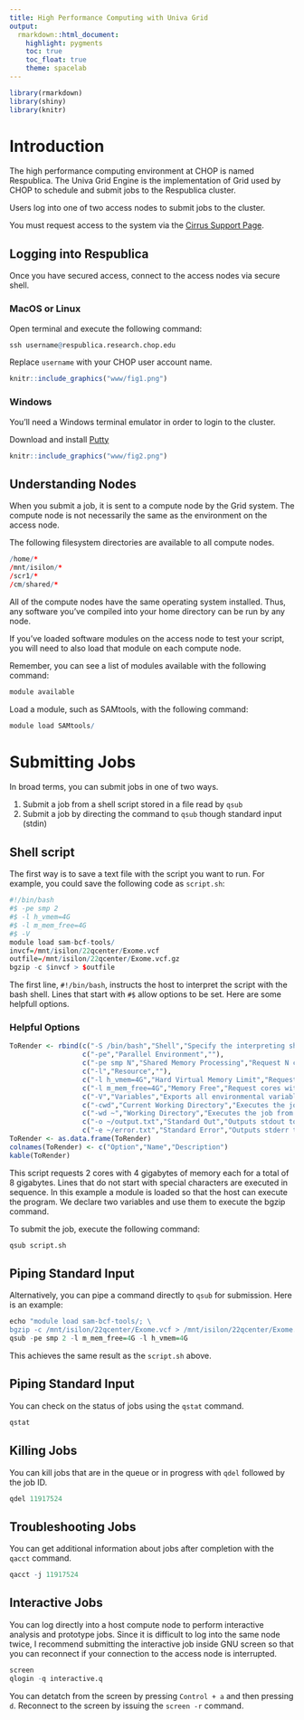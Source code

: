 ```yaml
---
title: High Performance Computing with Univa Grid
output: 
  rmarkdown::html_document:
    highlight: pygments
    toc: true
    toc_float: true
    theme: spacelab
---
```

```r
library(rmarkdown)
library(shiny)
library(knitr)
```
# Introduction

The high performance computing environment at CHOP is named Respublica. The Univa Grid Engine is the implementation of Grid used by CHOP to schedule and submit jobs to the Respublica cluster.

Users log into one of two access nodes to submit jobs to the cluster. 

You must request access to the system via the [Cirrus Support Page](http://cirrus.research.chop.edu/).

## Logging into Respublica

Once you have secured access, connect to the access nodes via secure shell.

### MacOS or Linux
Open terminal and execute the following command:
```r
ssh username@respublica.research.chop.edu
```
Replace `username` with your CHOP user account name.

```r
knitr::include_graphics("www/fig1.png")
```

### Windows
You'll need a Windows terminal emulator in order to login to the cluster.

Download and install [Putty](https://www.putty.org/)

```r
knitr::include_graphics("www/fig2.png")
```

## Understanding Nodes
When you submit a job, it is sent to a compute node by the Grid system. The compute node is not necessarily the same as the environment on the access node. 

The following filesystem directories are available to all compute nodes. 

```r
/home/*
/mnt/isilon/*
/scr1/*
/cm/shared/*
```

All of the compute nodes have the same operating system installed. Thus, any software you've compiled into your home directory can be run by any node.

If you've loaded software modules on the access node to test your script, you will need to also load that module on each compute node.

Remember, you can see a list of modules available with the following command:
```r
module available
```

Load a module, such as SAMtools, with the following command:
```r
module load SAMtools/
```

# Submitting Jobs
In broad terms, you can submit jobs in one of two ways.

1. Submit a job from a shell script stored in a file read by `qsub`
2. Submit a job by directing the command to `qsub` though standard input (stdin)


## Shell script
The first way is to save a text file with the script you want to run. For example, you could save the following code as `script.sh`:
```r
#!/bin/bash
#$ -pe smp 2
#$ -l h_vmem=4G
#$ -l m_mem_free=4G
#$ -V
module load sam-bcf-tools/
invcf=/mnt/isilon/22qcenter/Exome.vcf
outfile=/mnt/isilon/22qcenter/Exome.vcf.gz
bgzip -c $invcf > $outfile
```

The first line, `#!/bin/bash`, instructs the host to interpret the script with the bash shell. Lines that start with `#$` allow options to be set. Here are some helpfull options. 

### Helpful Options
```r
ToRender <- rbind(c("-S /bin/bash","Shell","Specify the interpreting shell for the script"),
                  c("-pe","Parallel Environment",""),
                  c("-pe smp N","Shared Memory Processing","Request N cores with shared memory resources"),
                  c("-l","Resource",""),
                  c("-l h_vmem=4G","Hard Virtual Memory Limit","Request a hard virtual memory limit of 4 gigabytes per core"),
                  c("-l m_mem_free=4G","Memory Free","Request cores with at least 4 gigabytes of free memory per core"),
                  c("-V","Variables","Exports all environmental variables to the job"),
                  c("-cwd","Current Working Directory","Executes the job from the current working directory"),
                  c("-wd ~","Working Directory","Executes the job from the home directory"),
                  c("-o ~/output.txt","Standard Out","Outputs stdout to ~/output.txt"),
                  c("-e ~/error.txt","Standard Error","Outputs stderr to ~/error.txt"))
ToRender <- as.data.frame(ToRender)
colnames(ToRender) <- c("Option","Name","Description")
kable(ToRender)
```

This script requests 2 cores with 4 gigabytes of memory each for a total of 8 gigabytes. Lines that do not start with special characters are executed in sequence. In this example a module is loaded so that the host can execute the program. We declare two variables and use them to execute the bgzip command. 

To submit the job, execute the following command: 
```r
qsub script.sh
```

## Piping Standard Input
Alternatively, you can pipe a command directly to `qsub` for submission. Here is an example:
```r
echo "module load sam-bcf-tools/; \
bgzip -c /mnt/isilon/22qcenter/Exome.vcf > /mnt/isilon/22qcenter/Exome.vcf" | \
qsub -pe smp 2 -l m_mem_free=4G -l h_vmem=4G
```
This achieves the same result as the `script.sh` above.

## Piping Standard Input
You can check on the status of jobs using the `qstat` command.
```r
qstat
```

## Killing Jobs
You can kill jobs that are in the queue or in progress with `qdel` followed by the job ID.
```r
qdel 11917524
```

## Troubleshooting Jobs
You can get additional information about jobs after completion with the `qacct` command.
```r
qacct -j 11917524
```

## Interactive Jobs
You can log directly into a host compute node to perform interactive analysis and prototype jobs. Since it is difficult to log into the same node twice, I recommend submitting the interactive job inside GNU screen so that you can reconnect if your connection to the access node is interrupted. 

```r
screen
qlogin -q interactive.q
```

You can detatch from the screen by pressing `Control + a` and then pressing `d`. Reconnect to the screen by issuing the `screen -r` command. 